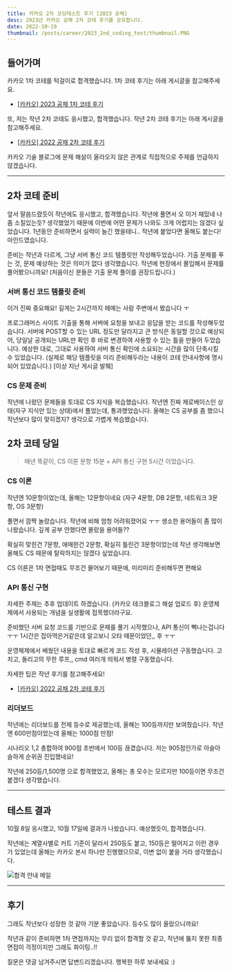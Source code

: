 ```yaml
---
title: 카카오 2차 코딩테스트 후기 [2023 공채]
desc: 2023년 카카오 공채 2차 코테 후기를 공유합니다.
date: 2022-10-19
thumbnail: /posts/career/2023_2nd_coding_test/thumbnail.PNG
---
```


## 들어가며

카카오 1차 코테를 턱걸이로 합격했습니다.
1차 코테 후기는 아래 게시글을 참고해주세요.

- [[카카오] 2023 공채 1차 코테 후기](/blog/career/2023_1st_coding_test)

또, 저는 작년 2차 코테도 응시했고, 합격했습니다.
작년 2차 코테 후기는 아래 게시글을 참고해주세요.

- [[카카오] 2022 공채 2차 코테 후기](/blog/career/2022_2nd_coding_test)

<Callout type="warn">카카오 기술 블로그에 문제 해설이 올라오지 않은 관계로 직접적으로 주제를 언급하지 않겠습니다.</Callout>

---

## 2차 코테 준비
앞서 말씀드렸듯이 작년에도 응시했고, 합격했습니다. 
작년에 풀면서 오 이거 재밌네 나 좀 소질있는듯? 생각했었기 때문에 
이번에 어떤 문제가 나와도 크게 어렵지는 않겠다 싶었습니다.
1년동안 준비하면서 실력이 늘긴 했을테니.. 작년에 붙었다면 올해도 붙는다! 마인드였습니다.

준비는 작년과 다르게, 그냥 서버 통신 코드 템플릿만 작성해두었습니다.
기출 문제를 푸는 것, 문제 예상하는 것은 의미가 없다 생각했습니다.
작년에 현장에서 몰입해서 문제를 풀어봤으니까요! 
(처음이신 분들은 기출 문제 풀이를 권장드립니다.)

 

### 서버 통신 코드 템플릿 준비
<Callout type="warn">이거 진짜 중요해요! 길게는 2시간까지 헤매는 사람 주변에서 봤습니다 ㅜ</Callout>

프로그래머스 사이트 기출을 통해 서버에 요청을 보내고 응답을 받는 코드를 작성해두었습니다.
서버에 POST할 수 있는 URL 정도만 달라지고 큰 방식은 동일할 것으로 예상되어,
당일날 공개되는 URL만 확인 후 바로 변경하여 사용할 수 있는 틀을 만들어 두었습니다.
예상한 대로, 그대로 사용하여 서버 통신 확인에 소요되는 시간을 많이 단축시킬 수 있었습니다.
(실제로 해당 템플릿을 미리 준비해두라는 내용이 코테 안내사항에 명시되어 있었습니다.)
[이상 지난 게시글 발췌]

### CS 문제 준비
작년에 나왔던 문제들을 토대로 CS 지식을 복습했습니다.
작년엔 진짜 제로베이스인 상태(자구 지식만 있는 상태)에서 풀었는데, 통과했었습니다.
올해는 CS 공부를 좀 했으니 작년보다 많이 맞히겠지? 생각으로 가볍게 복습했습니다.

 

## 2차 코테 당일
> 매년 똑같이, CS 이론 문항 15분 + API 통신 구현 5시간 이었습니다.

### CS 이론
작년엔 10문항이었는데, 올해는 12문항이네요
(자구 4문항, DB 2문항, 네트워크 3문항, OS 3문항)

풀면서 깜짝 놀랐습니다.
작년에 비해 엄청 어려워졌어요 ㅜㅜ
생소한 용어들이 좀 많이 나왔습니다. 깊게 공부 안했다면 몰랐을 용어들??

확실히 맞힌건 7문항, 애매한건 2문항, 확실히 틀린건 3문항이었는데
작년 생각해보면 올해도 CS 때문에 탈락하지는 않겠다 싶었습니다.

CS 이론은 1차 면접때도 무조건 물어보기 때문에, 미리미리 준비해두면 편해요

### API 통신 구현
자세한 주제는 추후 업데이트 하겠습니다. (카카오 테크블로그 해설 업로드 후)
운영체제에서 사용되는 개념을 실생활에 접목했더라구요.

준비했던 서버 요청 코드를 기반으로 문제를 풀기 시작했으나, 
API 통신이 뻑나는겁니다 ㅜㅜ 1시간은 잡아먹은거같은데
알고보니 오타 때문이었던,, 후 ㅜㅜ

운영체제에서 배웠던 내용을 토대로 빠르게 코드 작성 후, 시뮬레이션 구동했습니다.
고치고, 돌리고의 무한 루프,, cmd 여러개 띄워서 병렬 구동했습니다.

자세한 팁은 작년 후기를 참고해주세요!

- [[카카오] 2022 공채 2차 코테 후기](/blog/career/2022_2nd_coding_test)


### 리더보드
작년에는 리더보드를 전체 등수로 제공했는데, 올해는 100등까지만 보여줬습니다.
작년엔 600만점이었는데 올해는 1000점 만점!

시나리오 1,2 총합하여 900점 초반에서 100등 끊겼습니다.
저는 905점인가로 아슬아슬하게 순위권 진입했네요!

작년에 250등/1,500명 으로 합격했었고,
올해는 총 모수는 모르지만 100등이면 무조건 붙겠다 생각했습니다.

--- 

## 테스트 결과
10월 8일 응시했고, 10월 17일에 결과가 나왔습니다.
예상했듯이, 합격했습니다. 

작년에는 계열사별로 커트 기준이 달라서 250등도 붙고, 150등은 떨어지고 이런 경우가 있었는데
올해는 카카오 본사 하나만 진행했으므로, 이변 없이 붙을 거라 생각했습니다.

![합격 안내 메일](/posts/career/2023_2nd_coding_test/1.png)

---

## 후기

그래도 작년보다 성장한 것 같아 기분 좋았습니다. 
등수도 많이 올랐으니까요!

작년과 같이 준비하면 1차 면접까지는 무리 없이 합격할 것 같고,
작년에 뚫지 못한 최종 면접이 걱정이지만 그래도 화이팅..!!

질문은 댓글 남겨주시면 답변드리겠습니다.
행복한 하루 보내세요 :)
